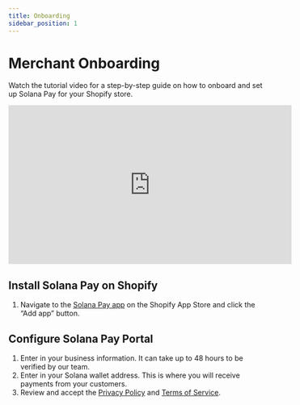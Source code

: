 ```yaml
---
title: Onboarding
sidebar_position: 1
---
```


# Merchant Onboarding

Watch the tutorial video for a step-by-step guide on how to onboard and set up Solana Pay for your Shopify store.

<iframe
    width="560"
    height="315"
    src="https://www.youtube.com/embed/f1SPM8rpT-A"
    title="YouTube video player"
    frameborder="0"
    allow="accelerometer; autoplay; clipboard-write; encrypted-media; gyroscope; picture-in-picture; web-share"
    allowfullscreen
></iframe>

## Install Solana Pay on Shopify

1. Navigate to the [Solana Pay app](https://apps.shopify.com/solana-pay) on the Shopify App Store and click the “Add app” button.

## Configure Solana Pay Portal

1. Enter in your business information. It can take up to 48 hours to be verified by our team.
2. Enter in your Solana wallet address. This is where you will receive payments from your customers.
3. Review and accept the [Privacy Policy](https://merchant.solanapay.com/privacy) and [Terms of Service](https://merchant.solanapay.com/termsofservice).
